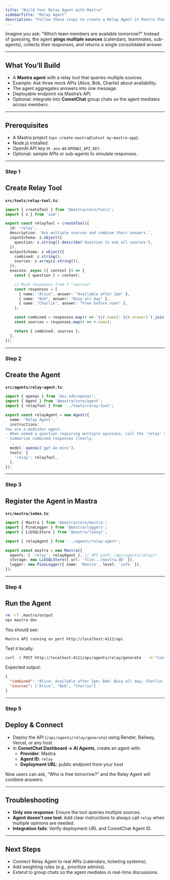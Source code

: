 ```yaml
---
title: "Build Your Relay Agent with Mastra"
sidebarTitle: "Relay Agent"
description: "Follow these steps to create a Relay Agent in Mastra that can query multiple people, agents, or systems, and return a consolidated answer."
---
```


Imagine you ask: “Which team members are available tomorrow?” Instead of guessing, the agent **pings multiple sources** (calendars, teammates, sub-agents), collects their responses, and returns a single consolidated answer.

***

## What You’ll Build

* A **Mastra agent** with a relay tool that queries multiple sources.  
* Example: Ask three mock APIs (Alice, Bob, Charlie) about availability.  
* The agent aggregates answers into one message.  
* Deployable endpoint via Mastra’s API.  
* Optional: integrate into **CometChat** group chats so the agent mediates across members.  

***

## Prerequisites

* A Mastra project (`npx create-mastra@latest my-mastra-app`).  
* Node.js installed.  
* OpenAI API key in `.env` as `OPENAI_API_KEY`.  
* Optional: sample APIs or sub-agents to simulate responses.  

***

<h3 className="text-2xl font-semibold mb-6 mt-8">
  <span className="inline-flex items-center px-4 py-1.5 rounded-full bg-emerald-100 text-emerald-700 dark:bg-emerald-900/30 dark:text-emerald-300 uppercase tracking-wide text-sm">Step 1</span>
</h3>

## Create Relay Tool

**`src/tools/relay-tool.ts`**:

```ts
import { createTool } from '@mastra/core/tools';
import { z } from 'zod';

export const relayTool = createTool({
  id: 'relay',
  description: 'Ask multiple sources and combine their answers.',
  inputSchema: z.object({
    question: z.string().describe('Question to ask all sources'),
  }),
  outputSchema: z.object({
    combined: z.string(),
    sources: z.array(z.string()),
  }),
  execute: async ({ context }) => {
    const { question } = context;

    // Mock responses from 3 "sources"
    const responses = [
      { name: "Alice", answer: "Available after 2pm" },
      { name: "Bob", answer: "Busy all day" },
      { name: "Charlie", answer: "Free before noon" },
    ];

    const combined = responses.map(r => `${r.name}: ${r.answer}`).join("; ");
    const sources = responses.map(r => r.name);

    return { combined, sources };
  },
});
```

***

<h3 className="text-2xl font-semibold mb-6 mt-8">
  <span className="inline-flex items-center px-4 py-1.5 rounded-full bg-emerald-100 text-emerald-700 dark:bg-emerald-900/30 dark:text-emerald-300 uppercase tracking-wide text-sm">Step 2</span>
</h3>

## Create the Agent

**`src/agents/relay-agent.ts`**:

```ts
import { openai } from '@ai-sdk/openai';
import { Agent } from '@mastra/core/agent';
import { relayTool } from '../tools/relay-tool';

export const relayAgent = new Agent({
  name: 'Relay Agent',
  instructions: `
You are a mediator agent. 
- When asked a question requiring multiple opinions, call the 'relay' tool.
- Summarize combined responses clearly.
  `,
  model: openai('gpt-4o-mini'),
  tools: {
    'relay': relayTool,
  },
});
```

***

<h3 className="text-2xl font-semibold mb-6 mt-8">
  <span className="inline-flex items-center px-4 py-1.5 rounded-full bg-emerald-100 text-emerald-700 dark:bg-emerald-900/30 dark:text-emerald-300 uppercase tracking-wide text-sm">Step 3</span>
</h3>

## Register the Agent in Mastra

**`src/mastra/index.ts`**:

```ts
import { Mastra } from '@mastra/core/mastra';
import { PinoLogger } from '@mastra/loggers';
import { LibSQLStore } from '@mastra/libsql';

import { relayAgent } from '../agents/relay-agent';

export const mastra = new Mastra({
  agents: { 'relay': relayAgent }, // API path: /api/agents/relay/*
  storage: new LibSQLStore({ url: 'file:../mastra.db' }),
  logger: new PinoLogger({ name: 'Mastra', level: 'info' }),
});
```

***

<h3 className="text-2xl font-semibold mb-6 mt-8">
  <span className="inline-flex items-center px-4 py-1.5 rounded-full bg-emerald-100 text-emerald-700 dark:bg-emerald-900/30 dark:text-emerald-300 uppercase tracking-wide text-sm">Step 4</span>
</h3>

## Run the Agent

```bash
rm -rf .mastra/output
npx mastra dev
```

You should see:

```
Mastra API running on port http://localhost:4111/api
```

Test it locally:

```bash
curl -X POST http://localhost:4111/api/agents/relay/generate   -H "Content-Type: application/json"   -d '{"messages":[{"role":"user","content":"Who is available tomorrow?"}]}'
```

Expected output:

```json
{
  "combined": "Alice: Available after 2pm; Bob: Busy all day; Charlie: Free before noon",
  "sources": ["Alice", "Bob", "Charlie"]
}
```

***

<h3 className="text-2xl font-semibold mb-6 mt-8">
  <span className="inline-flex items-center px-4 py-1.5 rounded-full bg-emerald-100 text-emerald-700 dark:bg-emerald-900/30 dark:text-emerald-300 uppercase tracking-wide text-sm">Step 5</span>
</h3>

## Deploy & Connect

* Deploy the API (`/api/agents/relay/generate`) using Render, Railway, Vercel, or any host.  
* In **CometChat Dashboard → AI Agents**, create an agent with:  
  * **Provider**: Mastra  
  * **Agent ID**: `relay`  
  * **Deployment URL**: public endpoint from your host  

Now users can ask, “Who is free tomorrow?” and the Relay Agent will combine answers.

***

## Troubleshooting

* **Only one response**: Ensure the tool queries multiple sources.  
* **Agent doesn’t use tool**: Add clear instructions to always call `relay` when multiple opinions are needed.  
* **Integration fails**: Verify deployment URL and CometChat Agent ID.  

***

## Next Steps

* Connect Relay Agent to real APIs (calendars, ticketing systems).  
* Add weighting rules (e.g., prioritize admins).  
* Extend to group chats so the agent mediates in real-time discussions.  
